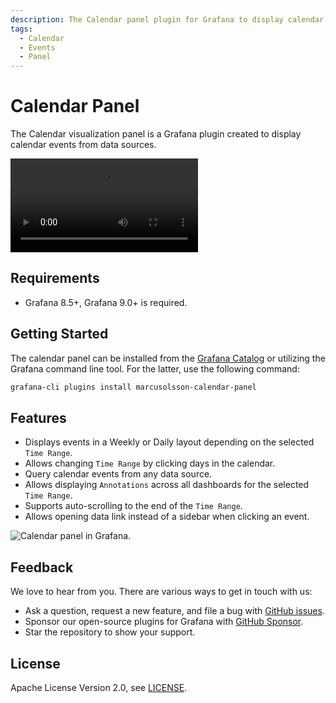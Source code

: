 ```yaml
---
description: The Calendar panel plugin for Grafana to display calendar events from data sources.
tags:
  - Calendar
  - Events
  - Panel
---
```



# Calendar Panel

The Calendar visualization panel is a Grafana plugin created to display calendar events from data sources.

<Video
  src="https://www.youtube.com/embed/iPJ122x0oos"
  title="Calendar plugin for Grafana tutorial."
/>

## Requirements

- Grafana 8.5+, Grafana 9.0+ is required.

## Getting Started

The calendar panel can be installed from the [Grafana Catalog](https://grafana.com/grafana/plugins/marcusolsson-calendar-panel/) or utilizing the Grafana command line tool. For the latter, use the following command:

```bash
grafana-cli plugins install marcusolsson-calendar-panel
```

## Features

- Displays events in a Weekly or Daily layout depending on the selected `Time Range`.
- Allows changing `Time Range` by clicking days in the calendar.
- Query calendar events from any data source.
- Allows displaying `Annotations` across all dashboards for the selected `Time Range`.
- Supports auto-scrolling to the end of the `Time Range`.
- Allows opening data link instead of a sidebar when clicking an event.

<Image
  title="Calendar panel in Grafana."
  src="https://github.com/VolkovLabs/volkovlabs-calendar-panel/raw/main/src/img/screenshot.png"
/>

## Feedback

We love to hear from you. There are various ways to get in touch with us:

- Ask a question, request a new feature, and file a bug with [GitHub issues](https://github.com/volkovlabs/volkovlabs-calendar-panel/issues/new/choose).
- Sponsor our open-source plugins for Grafana with [GitHub Sponsor](https://github.com/sponsors/VolkovLabs).
- Star the repository to show your support.

## License

Apache License Version 2.0, see [LICENSE](https://github.com/volkovlabs/volkovlabs-calendar-panel/blob/main/LICENSE).
